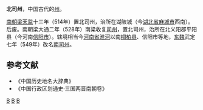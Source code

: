 '''北司州'''，中国古代的[[州|州]]。

[[南朝梁|南朝梁]][[天监|天监]]十三年（514年）置北司州，治所在湖陂城（今[[湖北省|湖北省]][[麻城市|麻城市]]西南）。后废。南朝梁大通二年（528年）南梁收复[[司州|司州]]，置北司州，治所在北义阳郡平阳县（今河南[[信阳市|信阳市]]）。辖境相当今[[河南省|河南省]][[淮河|淮河]]以南[[桐柏县|桐柏县]]、信阳市等地，[[东魏|东魏]]武定七年（549年）改名[[南司州|南司州]]。
==参考文献==
* 《中国历史地名大辞典》
* 《中国行政区划通史·三国两晋南朝卷》
{{南朝行政区划|nocat}}
[[Category:南梁的州|B]]
[[Category:信阳行政区划史|B]]
[[Category:河南的州|B]]